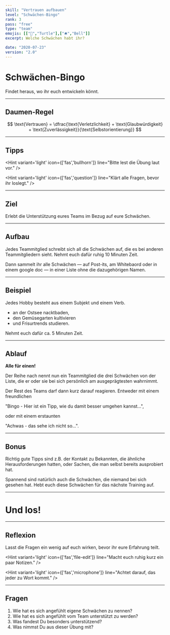 ```yaml
---
skill: "Vertrauen aufbauen"
level: "Schwächen-Bingo"
rank: 3
pass: "free"
type: "team"
emojis: [["🐢","Turtle"],["🛎️","Bell"]]
excerpt: Welche Schwächen habt ihr?

date: "2020-07-23"
version: "2.0"
---
```



# <Emoji symbol="🐢" label="Turtle"/><Emoji symbol="🛎️" label="Bell"/>
# Schwächen-Bingo

Findet heraus, wo ihr euch entwickeln könnt.

---

## Daumen-Regel

$$
\text{Vertrauen} = \dfrac{\text{Verletzlichkeit} + \text{Glaubwürdigkeit} + \text{Zuverlässigkeit}}{\text{Selbstorientierung}}
$$

---

## Tipps

<Hint variant='light' icon={['fas','bullhorn']}
line="Bitte lest die Übung laut vor."
/>

<Hint variant='light' icon={['fas','question']}
line="Klärt alle Fragen, bevor ihr loslegt."
/>

---

## Ziel

Erlebt die Unterstützung eures Teams im Bezug auf eure Schwächen.

---

## Aufbau

Jedes Teammitglied schreibt sich all die Schwächen auf, die es bei anderen Teammitgliedern sieht.
Nehmt euch dafür ruhig 10 Minuten Zeit.

Dann sammelt ihr alle Schwächen — auf Post-its, am Whitebaord oder in einem google doc — in einer Liste ohne die dazugehörigen Namen.

---

## Beispiel

Jedes Hobby besteht aus einem Subjekt und einem Verb. 

* an der Ostsee nacktbaden, 
* den Gemüsegarten kultivieren 
* und Frisurtrends studieren.

Nehmt euch dafür ca. 5 Minuten Zeit.


---

## Ablauf

**Alle für einen!**

Der Reihe nach nennt nun ein Teammitglied die drei Schwächen von der Liste, 
die er oder sie bei sich persönlich am ausgeprägtesten wahrnimmt.

Der Rest des Teams darf dann kurz darauf reagieren.
Entweder mit einem freundlichen 

"Bingo - Hier ist ein Tipp, wie du damit besser umgehen kannst...",

oder mit einem erstaunten 

"Achwas - das sehe ich nicht so...".

---

## Bonus

Richtig gute Tipps sind z.B. der Kontakt zu Bekannten, die ähnliche Herausforderungen hatten, 
oder Sachen, die man selbst bereits ausprobiert hat.

Spannend sind natürlich auch die Schwächen, die niemand bei sich gesehen hat.
Hebt euch diese Schwächen für das nächste Training auf.

---

# <Emoji symbol="👉" label="GoGoGo"/>
# Und los!

---

## Reflexion

Lasst die Fragen ein wenig auf euch wirken, bevor ihr eure Erfahrung teilt.

<Hint variant='light' icon={['fas','file-edit']}
line="Macht euch ruhig kurz ein paar Notizen."
/>

<Hint variant='light' icon={['fas','microphone']}
line="Achtet darauf, das jeder zu Wort kommt."
/>

---

## Fragen

1. Wie hat es sich angefühlt eigene Schwächen zu nennen?
2. Wie hat es sich angefühlt vom Team unterstützt zu werden?
3. Was fandest Du besonders unterstützend?
4. Was nimmst Du aus dieser Übung mit?
